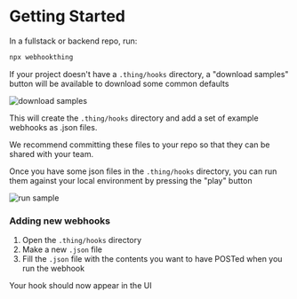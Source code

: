 # Getting Started

In a fullstack or backend repo, run:

```bash
npx webhookthing
```

If your project doesn't have a `.thing/hooks` directory, a "download samples" button will be available to download some common defaults

![download samples](./img/download-samples.png)

This will create the `.thing/hooks` directory and add a set of example webhooks as .json files.


<Callout type="info" emoji="ℹ️">
  We recommend committing these files to your repo so that they can be shared
  with your team.
</Callout>

Once you have some json files in the `.thing/hooks` directory, you can run them against your local environment by pressing the "play" button

![run sample](./img/run-samples.png)

### Adding new webhooks

1. Open the `.thing/hooks` directory
2. Make a new `.json` file
3. Fill the `.json` file with the contents you want to have POSTed when you run the webhook

Your hook should now appear in the UI
